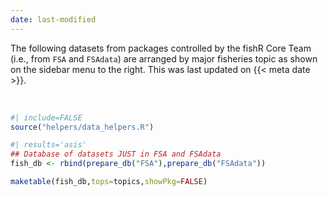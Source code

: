 ```yaml
---
date: last-modified
---
```


:::{.callout-note appearance="minimal"}
The following datasets from packages controlled by the fishR Core Team (i.e., from `FSA` and `FSAdata`) are arranged by major fisheries topic as shown on the sidebar menu to the right. This was last updated on {{< meta date >}}.
:::

&nbsp;

```r
#| include=FALSE
source("helpers/data_helpers.R")
```

```r
#| results='asis'
## Database of datasets JUST in FSA and FSAdata
fish_db <- rbind(prepare_db("FSA"),prepare_db("FSAdata"))

maketable(fish_db,tops=topics,showPkg=FALSE)
```
